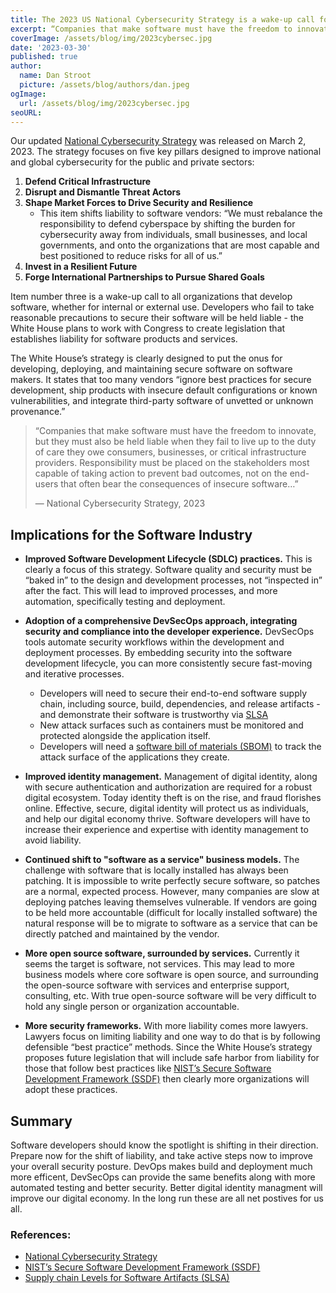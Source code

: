```yaml
---
title: The 2023 US National Cybersecurity Strategy is a wake-up call for software developers
excerpt: “Companies that make software must have the freedom to innovate, but they must also be held liable when they fail to live up to the duty of care they owe consumers, businesses, or critical infrastructure providers. Responsibility must be placed on the stakeholders most capable of taking action to prevent bad outcomes, not on the end-users that often bear the consequences of insecure software…”
coverImage: /assets/blog/img/2023cybersec.jpg
date: '2023-03-30'
published: true
author:
  name: Dan Stroot
  picture: /assets/blog/authors/dan.jpeg
ogImage:
  url: /assets/blog/img/2023cybersec.jpg
seoURL: 
---
```


Our updated [National Cybersecurity Strategy](https://www.whitehouse.gov/wp-content/uploads/2023/03/National-Cybersecurity-Strategy-2023.pdf) was released on March 2, 2023. The strategy focuses on five key pillars designed to improve national and global cybersecurity for the public and private sectors:

1.	**Defend Critical Infrastructure**
2.	**Disrupt and Dismantle Threat Actors**
3.	**Shape Market Forces to Drive Security and Resilience**
    * This item shifts liability to software vendors: “We must rebalance the responsibility to defend cyberspace by shifting the burden for cybersecurity away from individuals, small businesses, and local governments, and onto the organizations that are most capable and best positioned to reduce risks for all of us.”
4.	**Invest in a Resilient Future**
5.	**Forge International Partnerships to Pursue Shared Goals**

Item number three is a wake-up call to all organizations that develop software, whether for internal or external use. Developers who fail to take reasonable precautions to secure their software will be held liable - the White House plans to work with Congress to create legislation that establishes liability for software products and services. 

The White House’s strategy is clearly designed to put the onus for developing, deploying, and maintaining secure software on software makers. It states that too many vendors “ignore best practices for secure development, ship products with insecure default configurations or known vulnerabilities, and integrate third-party software of unvetted or unknown provenance.”

>“Companies that make software must have the freedom to innovate, but they must also be held liable when they fail to live up to the duty of care they owe consumers, businesses, or critical infrastructure providers. Responsibility must be placed on the stakeholders most capable of taking action to prevent bad outcomes, not on the end-users that often bear the consequences of insecure software…”
>
> &mdash; National Cybersecurity Strategy, 2023

## Implications for the Software Industry

* **Improved Software Development Lifecycle (SDLC) practices.** This is clearly a focus of this strategy. Software quality and security must be “baked in” to the design and development processes, not “inspected in” after the fact.  This will lead to improved processes, and more automation, specifically testing and deployment.

* **Adoption of a comprehensive DevSecOps approach, integrating security and compliance into the developer experience.**  DevSecOps tools automate security workflows within the development and deployment processes. By embedding security into the software development lifecycle, you can more consistently secure fast-moving and iterative processes.
  * Developers will need to secure their end-to-end software supply chain, including source, build, dependencies, and release artifacts - and demonstrate their software is trustworthy via [SLSA](https://slsa.dev/)
  * New attack surfaces such as containers must be monitored and protected alongside the application itself.
  * Developers will need a [software bill of materials (SBOM)](https://www.cisa.gov/sbom) to track the attack surface of the applications they create. 

* **Improved identity management.** Management of digital identity, along with secure authentication and authorization are required for a robust digital ecosystem. Today identity theft is on the rise, and fraud florishes online. Effective, secure, digital identity will protect us as individuals, and help our digital economy thrive. Software developers will have to increase their experience and expertise with identity management to avoid liability. 

* **Continued shift to "software as a service" business models.** The challenge with software that is locally installed has always been patching. It is impossible to write perfectly secure software, so patches are a normal, expected process. However, many companies are slow at deploying patches leaving themselves vulnerable. If vendors are going to be held more accountable (difficult for locally installed software) the natural response will be to migrate to software as a service that can be directly patched and maintained by the vendor. 

* **More open source software, surrounded by services.** Currently it seems the target is software, not services. This may lead to more business models where core software is open source, and surrounding the open-source software with services and enterprise support, consulting, etc. With true open-source software will be very difficult to hold any single person or organization accountable.

* **More security frameworks.** With more liability comes more lawyers. Lawyers focus on limiting liability and one way to do that is by following defensible “best practice” methods. Since the White House’s strategy proposes future legislation that will include safe harbor from liability for those that follow best practices like [NIST’s Secure Software Development Framework (SSDF)](https://nvlpubs.nist.gov/nistpubs/SpecialPublications/NIST.SP.800-218.pdf) then clearly more organizations will adopt these practices. 

## Summary

Software developers should know the spotlight is shifting in their direction. Prepare now for the shift of liability, and take active steps now to improve your overall security posture. DevOps makes build and deployment much more efficent, DevSecOps can provide the same benefits along with more automated testing and better security. Better digital identity managment will improve our digital economy. In the long run these are all net postives for us all.

### References:

* [National Cybersecurity Strategy](https://www.whitehouse.gov/wp-content/uploads/2023/03/National-Cybersecurity-Strategy-2023.pdf)
* [NIST’s Secure Software Development Framework (SSDF)](https://nvlpubs.nist.gov/nistpubs/SpecialPublications/NIST.SP.800-218.pdf)
* [Supply chain Levels for Software Artifacts (SLSA)](https://slsa.dev/)